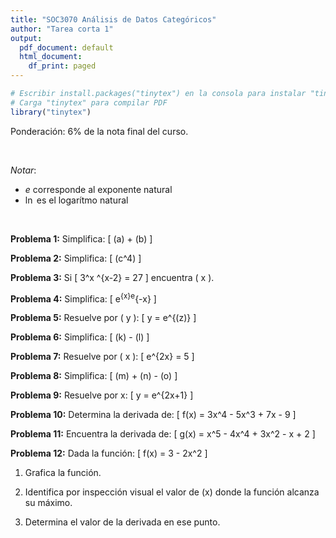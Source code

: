 ```yaml
---
title: "SOC3070 Análisis de Datos Categóricos"
author: "Tarea corta 1"
output:
  pdf_document: default
  html_document:
    df_print: paged
---
```


```r
# Escribir install.packages("tinytex") en la consola para instalar "tinytex"
# Carga "tinytex" para compilar PDF
library("tinytex")
```

Ponderación: 6% de la nota final del curso.

<br>

*Notar*:

-   $e$ corresponde al exponente natural
-   $\ln$ es el logarítmo natural

<br>


**Problema 1:**
Simplifica: 
\[ \ln(a) + \ln(b) \]


**Problema 2:**
Simplifica: 
\[ \ln(c^4) \]


**Problema 3:**
Si 
\[ 3^x \times 3^{x-2} = 27 \]
encuentra \( x \).


**Problema 4:**
Simplifica: 
\[ e^{x}\times e^{-x} \]


**Problema 5:**
Resuelve por \( y \): 
\[ y = e^{\ln(z)} \]


**Problema 6:**
Simplifica: 
\[ \ln(k) - \ln(l) \]


**Problema 7:**
Resuelve por \( x \): 
\[ e^{2x} = 5 \]


**Problema 8:**
Simplifica: 
\[ \ln(m) + \ln(n) - \ln(o) \]


**Problema 9:**
Resuelve por x:
\[ y = e^{2x+1} \]


**Problema 10:**
Determina la derivada de:
\[ f(x) = 3x^4 - 5x^3 + 7x - 9 \]


**Problema 11:**
Encuentra la derivada de:
\[ g(x) = x^5 - 4x^4 + 3x^2 - x + 2 \]


**Problema 12:**
Dada la función:
\[ f(x) = 3 - 2x^2 \]

1. Grafica la función.

2. Identifica por inspección visual el valor de \(x\) donde la función alcanza su máximo.

3. Determina el valor de la derivada en ese punto.

